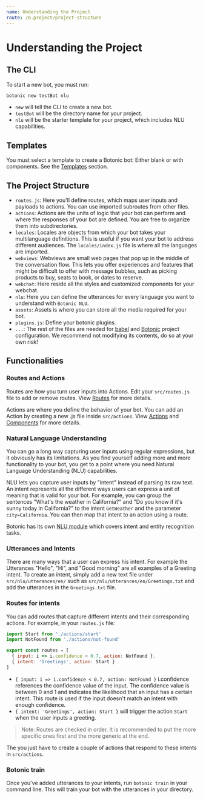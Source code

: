 ```yaml
---
name: Understanding the Project
route: /8.project/project-structure
---
```



# Understanding the Project

## The CLI

To start a new bot, you must run:

```bash
botonic new testBot nlu
```

- `new` will tell the CLI to create a new bot.
- `testBot` will be the directory name for your project.
- `nlu` will be the starter template for your project, which includes NLU capabilities.

## Templates

You must select a template to create a Botonic bot: Either blank or with components. See the [Templates](4.templates/1.templates) section.

## The Project Structure

- `routes.js`: Here you'll define routes, which maps user inputs and payloads to actions. You can use imported subroutes from other files.
- `actions`: Actions are the units of logic that your bot can perform and where the responses of your bot are defined. You are free to organize them into subdirectories.
- `locales`: Locales are objects from which your bot takes your multilanguage definitions. This is useful if you want your bot to address different audiences. The `locales/index.js` file is where all the languages are imported.
- `webviews`: Webviews are small web pages that pop up in the middle of the conversation flow. This lets you offer experiences and features that might be difficult to offer with message bubbles, such as picking products to buy, seats to book, or dates to reserve.
- `webchat`: Here reside all the styles and customized components for your webchat.
- `nlu`: Here you can define the utterances for every language you want to understand with `Botonic NLU`.
- `assets`: Assets is where you can store all the media required for your bot.
- `plugins.js`: Define your botonic plugins.
- `...`: The rest of the files are needed for [babel](https://babeljs.io/) and [Botonic](https://github.com/hubtype/botonic) project configuration. We recommend not modifying its contents, do so at your own risk!

## Functionalities

### Routes and Actions

Routes are how you turn user inputs into Actions. Edit your `src/routes.js` file to add or remove routes. View [Routes](/5.concepts/17.routes) for more details.

Actions are where you define the behavior of your bot. You can add an Action by creating a new .js file inside `src/actions`. View [Actions](/5.concepts/10.actions) and [Components](/5.concepts/12.components) for more details.


### Natural Language Understanding

You can go a long way capturing user inputs using regular expressions, but it obviously has its limitations. As you find yourself adding more and more functionality to your bot, you get to a point where you need Natural Language Understanding (NLU) capabilities.

NLU lets you capture user inputs by "intent" instead of parsing its raw text. An intent represents all the different ways users can express a unit of meaning that is valid for your bot. For example, you can group the sentences "What's the weather in California?" and "Do you know if it's sunny today in California?" to the intent `GetWeather` and the parameter `city=California`. You can then map that intent to an action using a route.

Botonic has its own [NLU module](/main-concepts/nlu) which covers intent and entity recognition tasks.

### Utterances and Intents
There are many ways that a user can express his intent. For example the Utterances "Hello", "Hi", and "Good morning" are all examples of a Greeting intent. 
To create an intent, simply add a new text file under `src/nlu/utterances/en/` such as `src/nlu/utterances/en/Greetings.txt` and add the utterances in the `Greetings.txt` file.

### Routes for intents

You can add routes that capture different intents and their corresponding actions. For example, in your `routes.js` file:

```javascript
import Start from './actions/start'
import NotFound from './actions/not-found'

export const routes = [
  { input: i => i.confidence < 0.7, action: NotFound },
  { intent: 'Greetings', action: Start }
]
```

- `{ input: i => i.confidence < 0.7, action: NotFound }` i.confidence references the confidence value of the input. The confidence value is  between 0 and 1 and indicates the likelihood that an input has a certain intent. This route is used if the input doesn't match an intent with enough confidence.
- `{ intent: 'Greetings', action: Start }` will trigger the action `Start` when the user inputs a greeting.

>Note: Routes are checked in order. It is recommended to put the more specific ones first and the more generic at the end.

The you just have to create a couple of actions that respond to these intents in `src/actions`.

### Botonic train

Once you've added utterances to your intents, run `botonic train` in your command line. This will train your bot with the utterances in your directory.

<div style={{display:"flex", justifyContent:"space-between"}}>
  <PrevButton title="Installation" href="/getting-started/installation" />
  <NextButton title='Deploying' href='/getting-started/deploying' />
</div>